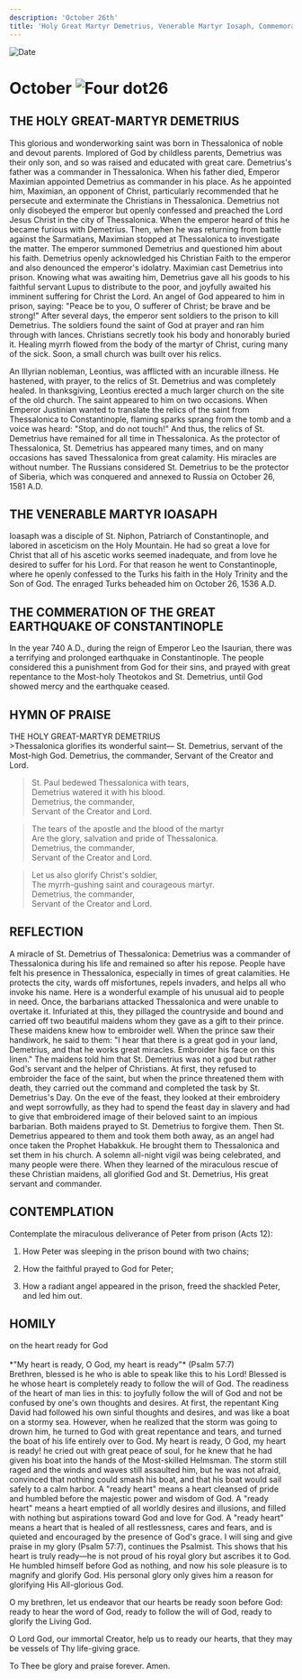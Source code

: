```yaml
---
description: 'October 26th'
title: 'Holy Great Martyr Demetrius, Venerable Martyr Iosaph, Commemoration of the Great Earthquake of Constantinople'
---
```


<RunningHead />
<Image src="/title-imprint.png" height={68} width={50} alt="Date" className="title-imprint"/>

# <div id="date">October <Image className="four-dot" src="/four-dot.png" height={15} width={15} alt="Four dot" />26</div>

## THE HOLY GREAT-MARTYR DEMETRIUS

This glorious and wonderworking saint was born in Thessalonica of noble and devout parents. Implored of God by childless parents, Demetrius was their only son, and so was raised and educated with great care. Demetrius's father was a commander in Thessalonica. When his father died, Emperor Maximian appointed Demetrius as commander in his place. As he appointed him, Maximian, an opponent of Christ, particularly recommended that he persecute and exterminate the Christians in Thessalonica. Demetrius not only disobeyed the emperor but openly confessed and preached the Lord Jesus Christ in the city of Thessalonica. When the emperor heard of this he became furious with Demetrius. Then, when he was returning from battle against the Sarmatians, Maximian stopped at Thessalonica to investigate the matter. The emperor summoned Demetrius and questioned him about his faith. Demetrius openly acknowledged his Christian Faith to the emperor and also denounced the emperor's idolatry. Maximian cast Demetrius into prison. Knowing what was awaiting him, Demetrius gave all his goods to his faithful servant Lupus to distribute to the poor, and joyfully awaited his imminent suffering for Christ the Lord. An angel of God appeared to him in prison, saying: "Peace be to you, O sufferer of Christ; be brave and be strong!" After several days, the emperor sent soldiers to the prison to kill Demetrius. The soldiers found the saint of God at prayer and ran him through with lances. Christians secretly took his body and honorably buried it. Healing myrrh flowed from the body of the martyr of Christ, curing many of the sick. Soon, a small church was built over his relics.

An Illyrian nobleman, Leontius, was afflicted with an incurable illness. He hastened, with prayer, to the relics of St. Demetrius and was completely healed. In thanksgiving, Leontius erected a much larger church on the site of the old church. The saint appeared to him on two occasions. When Emperor Justinian wanted to translate the relics of the saint from Thessalonica to Constantinople, flaming sparks sprang from the tomb and a voice was heard: "Stop, and do not touch!" And thus, the relics of St. Demetrius have remained for all time in Thessalonica. As the protector of Thessalonica, St. Demetrius has appeared many times, and on many occasions has saved Thessalonica from great calamity. His miracles are without number. The Russians considered St. Demetrius to be the protector of Siberia, which was conquered and annexed to Russia on October 26, 1581 A.D.

## THE VENERABLE MARTYR IOASAPH

Ioasaph was a disciple of St. Niphon, Patriarch of Constantinople, and labored in asceticism on the Holy Mountain. He had so great a love for Christ that all of his ascetic works seemed inadequate, and from love he desired to suffer for his Lord. For that reason he went to Constantinople, where he openly confessed to the Turks his faith in the Holy Trinity and the Son of God. The enraged Turks beheaded him on October 26, 1536 A.D.

## THE COMMERATION OF THE GREAT EARTHQUAKE OF CONSTANTINOPLE

In the year 740 A.D., during the reign of Emperor Leo the Isaurian, there was a terrifying and prolonged earthquake in Constantinople. The people considered this a punishment from God for their sins, and prayed with great repentance to the Most-holy Theotokos and St. Demetrius, until God showed mercy and the earthquake ceased.


## HYMN OF PRAISE
<div style={{textAlign:'center', color:'crimson', fontWeight:'bold'}}>
THE HOLY GREAT-MARTYR DEMETRIUS
</div>
>Thessalonica glorifies its wonderful saint—  
St. Demetrius, servant of the Most-high God.  
Demetrius, the commander,  
Servant of the Creator and Lord.  
  
>St. Paul bedewed Thessalonica with tears,  
Demetrius watered it with his blood.  
Demetrius, the commander,  
Servant of the Creator and Lord.  
  
>The tears of the apostle and the blood of the martyr  
Are the glory, salvation and pride of Thessalonica.  
Demetrius, the commander,  
Servant of the Creator and Lord.  
  
>Let us also glorify Christ's soldier,  
The myrrh-gushing saint and courageous martyr.  
Demetrius, the commander,  
Servant of the Creator and Lord.  


## REFLECTION

A miracle of St. Demetrius of Thessalonica: Demetrius was a commander of Thessalonica during his life and remained so after his repose. People have felt his presence in Thessalonica, especially in times of great calamities. He protects the city, wards off misfortunes, repels invaders, and helps all who invoke his name. Here is a wonderful example of his unusual aid to people in need. Once, the barbarians attacked Thessalonica and were unable to overtake it. Infuriated at this, they pillaged the countryside and bound and carried off two beautiful maidens whom they gave as a gift to their prince. These maidens knew how to embroider well. When the prince saw their handiwork, he said to them: "I hear that there is a great god in your land, Demetrius, and that he works great miracles. Embroider his face on this linen." The maidens told him that St. Demetrius was not a god but rather God's servant and the helper of Christians. At first, they refused to embroider the face of the saint, but when the prince threatened them with death, they carried out the command and completed the task by St. Demetrius's Day. On the eve of the feast, they looked at their embroidery and wept sorrowfully, as they had to spend the feast day in slavery and had to give that embroidered image of their beloved saint to an impious barbarian. Both maidens prayed to St. Demetrius to forgive them. Then St. Demetrius appeared to them and took them both away, as an angel had once taken the Prophet Habakkuk. He brought them to Thessalonica and set them in his church. A solemn all-night vigil was being celebrated, and many people were there. When they learned of the miraculous rescue of these Christian maidens, all glorified God and St. Demetrius, His great servant and commander.


## CONTEMPLATION

Contemplate the miraculous deliverance of Peter from prison (Acts 12):

1. How Peter was sleeping in the prison bound with two chains;

2. How the faithful prayed to God for Peter;

3. How a radiant angel appeared in the prison, freed the shackled Peter, and led him out.



## HOMILY
<div style={{textAlign:'center', color:'crimson', fontWeight:'bold'}}>
on the heart ready for God
</div>
<br />
<div style={{textAlign:'right'}}>
*"My heart is ready, O God, my heart is ready"* (Psalm 57:7)
</div>
Brethren, blessed is he who is able to speak like this to his Lord! Blessed is he whose heart is completely ready to follow the will of God. The readiness of the heart of man lies in this: to joyfully follow the will of God and not be confused by one's own thoughts and desires. At first, the repentant King David had followed his own sinful thoughts and desires, and was like a boat on a stormy sea. However, when he realized that the storm was going to drown him, he turned to God with great repentance and tears, and turned the boat of his life entirely over to God. My heart is ready, O God, my heart is ready! he cried out with great peace of soul, for he knew that he had given his boat into the hands of the Most-skilled Helmsman. The storm still raged and the winds and waves still assaulted him, but he was not afraid, convinced that nothing could smash his boat, and that his boat would sail safely to a calm harbor. A "ready heart" means a heart cleansed of pride and humbled before the majestic power and wisdom of God. A "ready heart" means a heart emptied of all worldly desires and illusions, and filled with nothing but aspirations toward God and love for God. A "ready heart" means a heart that is healed of all restlessness, cares and fears, and is quieted and encouraged by the presence of God's grace. I will sing and give praise in my glory (Psalm 57:7), continues the Psalmist. This shows that his heart is truly ready—he is not proud of his royal glory but ascribes it to God. He humbled himself before God as nothing, and now his sole pleasure is to magnify and glorify God. His personal glory only gives him a reason for glorifying His All-glorious God.

O my brethren, let us endeavor that our hearts be ready soon before God: ready to hear the word of God, ready to follow the will of God, ready to glorify the Living God.

O Lord God, our immortal Creator, help us to ready our hearts, that they may be vessels of Thy life-giving grace.

To Thee be glory and praise forever. Amen.